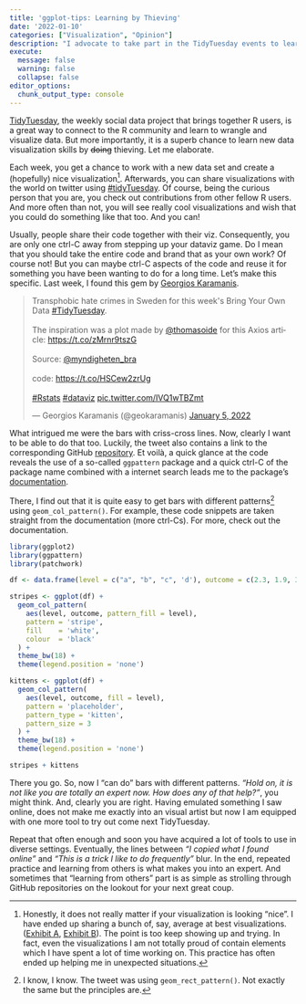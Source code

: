 ```yaml
---
title: 'ggplot-tips: Learning by Thieving'
date: '2022-01-10'
categories: ["Visualization", "Opinion"]
description: "I advocate to take part in the TidyTuesday events to learn with and from others."
execute: 
  message: false
  warning: false
  collapse: false
editor_options: 
  chunk_output_type: console
---
```



[TidyTuesday](https://github.com/rfordatascience/tidytuesday), the weekly social data project that brings together R users, is a great way to connect to the R community and learn to wrangle and visualize data.
But more importantly, it is a superb chance to learn new data visualization skills by ~~doing~~ thieving.
Let me elaborate.

Each week, you get a chance to work with a new data set and create a (hopefully) nice visualization[^nice-viz]. Afterwards, you can share visualizations with the world on twitter using [#tidyTuesday](https://twitter.com/search?q=%23tidytuesday&src=typed_query). Of course, being the curious person that you are, you check out contributions from other fellow R users. And more often than not, you will see really cool visualizations and wish that you could do something like that too. And you can!

Usually, people share their code together with their viz. Consequently, you are only one ctrl-C away from stepping up your dataviz game. Do I mean that you should take the entire code and brand that as your own work? Of course not! But you can maybe ctrl-C aspects of the code and reuse it for something you have been wanting to do for a long time. Let's make this specific. Last week, I found this gem by [Georgios Karamanis](https://twitter.com/geokaramanis).

<blockquote class="twitter-tweet"><p lang="en" dir="ltr">Transphobic hate crimes in Sweden for this week&#39;s Bring Your Own Data <a href="https://twitter.com/hashtag/TidyTuesday?src=hash&amp;ref_src=twsrc%5Etfw">#TidyTuesday</a>.<br><br>The inspiration was a plot made by <a href="https://twitter.com/thomasoide?ref_src=twsrc%5Etfw">@thomasoide</a> for this Axios article: <a href="https://t.co/zMrnr9tszG">https://t.co/zMrnr9tszG</a><br><br>Source: <a href="https://twitter.com/myndigheten_bra?ref_src=twsrc%5Etfw">@myndigheten_bra</a><br><br>code: <a href="https://t.co/HSCew2zrUg">https://t.co/HSCew2zrUg</a><br><br> <a href="https://twitter.com/hashtag/Rstats?src=hash&amp;ref_src=twsrc%5Etfw">#Rstats</a> <a href="https://twitter.com/hashtag/dataviz?src=hash&amp;ref_src=twsrc%5Etfw">#dataviz</a> <a href="https://t.co/IVQ1wTBZmt">pic.twitter.com/IVQ1wTBZmt</a></p>&mdash; Georgios Karamanis (@geokaramanis) <a href="https://twitter.com/geokaramanis/status/1478744093765296130?ref_src=twsrc%5Etfw">January 5, 2022</a></blockquote> <script async src="https://platform.twitter.com/widgets.js" charset="utf-8"></script> 

What intrigued me were the bars with criss-cross lines. Now, clearly I want to be able to do that too. Luckily, the tweet also contains a link to the corresponding GitHub [repository](https://github.com/gkaramanis/tidytuesday/tree/master/2022/2022-week_01). Et voilà, a quick glance at the code reveals the use of a so-called `ggpattern` package and a quick ctrl-C of the package name combined with a internet search leads me to the package's [documentation](https://coolbutuseless.github.io/package/ggpattern/).

There, I find out that it is quite easy to get bars with different patterns[^cols-not-rect] using `geom_col_pattern()`. For example, these code snippets are taken straight from the documentation (more ctrl-Cs). For more, check out the documentation.

```r
library(ggplot2)
library(ggpattern)
library(patchwork)

df <- data.frame(level = c("a", "b", "c", 'd'), outcome = c(2.3, 1.9, 3.2, 1))

stripes <- ggplot(df) +
  geom_col_pattern(
    aes(level, outcome, pattern_fill = level), 
    pattern = 'stripe',
    fill    = 'white',
    colour  = 'black'
  ) +
  theme_bw(18) +
  theme(legend.position = 'none') 

kittens <- ggplot(df) +
  geom_col_pattern(
    aes(level, outcome, fill = level), 
    pattern = 'placeholder',
    pattern_type = 'kitten',
    pattern_size = 3
  ) +
  theme_bw(18) +
  theme(legend.position = 'none') 

stripes + kittens
```

There you go. So, now I "can do" bars with different patterns. *"Hold on, it is not like you are totally an expert now. How does any of that help?"*, you might think. And, clearly you are right. Having emulated something I saw online, does not make me exactly into an visual artist but now I am equipped with one more tool to try out come next TidyTuesday. 

Repeat that often enough and soon you have acquired a lot of tools to use in diverse settings. Eventually, the lines between *"I copied what I found online"* and *"This is a trick I like to do frequently"* blur. In the end, repeated practice and learning from others is what makes you into an expert. And sometimes that "learning from others" part is as simple as strolling through GitHub repositories on the lookout for your next great coup.

[^nice-viz]: Honestly, it does not really matter if your visualization is looking "nice". I have ended up sharing a bunch of, say, average at best visualizations. ([Exhibit A](https://twitter.com/rappa753/status/1425709562636742658), [Exhibit B](https://twitter.com/rappa753/status/1447855544644120576)). The point is too keep showing up and trying. In fact, even the visualizations I am not totally proud of contain elements which I have spent a lot of time working on. This practice has often ended up helping me in unexpected situations. 

[^cols-not-rect]: I know, I know. The tweet was using `geom_rect_pattern()`. Not exactly the same but the principles are.